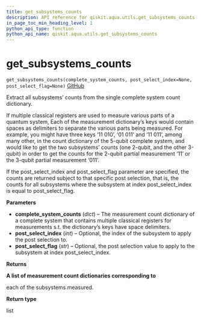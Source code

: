 ```yaml
---
title: get_subsystems_counts
description: API reference for qiskit.aqua.utils.get_subsystems_counts
in_page_toc_min_heading_level: 1
python_api_type: function
python_api_name: qiskit.aqua.utils.get_subsystems_counts
---
```


# get\_subsystems\_counts

<span id="qiskit.aqua.utils.get_subsystems_counts" />

`get_subsystems_counts(complete_system_counts, post_select_index=None, post_select_flag=None)` [GitHub](https://github.com/qiskit-community/qiskit-aqua/tree/stable/0.7/qiskit/aqua/utils/subsystem.py "view source code")

Extract all subsystems’ counts from the single complete system count dictionary.

If multiple classical registers are used to measure various parts of a quantum system, Each of the measurement dictionary’s keys would contain spaces as delimiters to separate the various parts being measured. For example, you might have three keys ‘11 010’, ‘01 011’ and ‘11 011’, among many other, in the count dictionary of the 5-qubit complete system, and would like to get the two subsystems’ counts (one 2-qubit, and the other 3-qubit) in order to get the counts for the 2-qubit partial measurement ‘11’ or the 3-qubit partial measurement ‘011’.

If the post\_select\_index and post\_select\_flag parameter are specified, the counts are returned subject to that specific post selection, that is, the counts for all subsystems where the subsystem at index post\_select\_index is equal to post\_select\_flag.

**Parameters**

*   **complete\_system\_counts** (*dict*) – The measurement count dictionary of a complete system that contains multiple classical registers for measurements s.t. the dictionary’s keys have space delimiters.
*   **post\_select\_index** (*int*) – Optional, the index of the subsystem to apply the post selection to.
*   **post\_select\_flag** (*str*) – Optional, the post selection value to apply to the subsystem at index post\_select\_index.

**Returns**

**A list of measurement count dictionaries corresponding to**

each of the subsystems measured.

**Return type**

list

